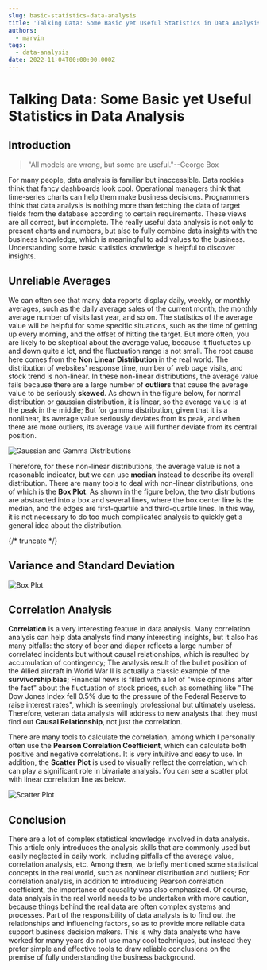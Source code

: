 ```yaml
---
slug: basic-statistics-data-analysis
title: 'Talking Data: Some Basic yet Useful Statistics in Data Analysis'
authors:
  - marvin
tags:
  - data-analysis
date: 2022-11-04T00:00:00.000Z
---
```




# Talking Data: Some Basic yet Useful Statistics in Data Analysis

## Introduction

> "All models are wrong, but some are useful."--George Box

For many people, data analysis is familiar but inaccessible. Data rookies think that fancy dashboards look cool. Operational managers think that time-series charts can help them make business decisions. Programmers think that data analysis is nothing more than fetching the data of target fields from the database according to certain requirements. These views are all correct, but incomplete. The really useful data analysis is not only to present charts and numbers, but also to fully combine data insights with the business knowledge, which is meaningful to add values to the business. Understanding some basic statistics knowledge is helpful to discover insights.

## Unreliable Averages

We can often see that many data reports display daily, weekly, or monthly averages, such as the daily average sales of the current month, the monthly average number of visits last year, and so on. The statistics of the average value will be helpful for some specific situations, such as the time of getting up every morning, and the offset of hitting the target. But more often, you are likely to be skeptical about the average value, because it fluctuates up and down quite a lot, and the fluctuation range is not small. The root cause here comes from the **Non Linear Distribution** in the real world. The distribution of websites' response time, number of web page visits, and stock trend is non-linear. In these non-linear distributions, the average value fails because there are a large number of **outliers** that cause the average value to be seriously **skewed**. As shown in the figure below, for normal distribution or gaussian distribution, it is linear, so the average value is at the peak in the middle; But for gamma distribution, given that it is a nonlinear, its average value seriously deviates from its peak, and when there are more outliers, its average value will further deviate from its central position.

![Gaussian and Gamma Distributions](https://tva1.sinaimg.cn/large/008vxvgGly1h7vitc7gvfj31d60ow40o.jpg)

Therefore, for these non-linear distributions, the average value is not a reasonable indicator, but we can use **median** instead to describe its overall distribution. There are many tools to deal with non-linear distributions, one of which is the **Box Plot**. As shown in the figure below, the two distributions are abstracted into a box and several lines, where the box center line is the median, and the edges are first-quartile and third-quartile lines. In this way, it is not necessary to do too much complicated analysis to quickly get a general idea about the distribution.

{/* truncate */}

## Variance and Standard Deviation

![Box Plot](https://tva1.sinaimg.cn/large/008vxvgGly1h7vj9t68rqj30wa0nymy2.jpg)

## Correlation Analysis

**Correlation** is a very interesting feature in data analysis. Many correlation analysis can help data analysts find many interesting insights, but it also has many pitfalls: the story of beer and diaper reflects a large number of correlated incidents but without causal relationships, which is resulted by accumulation of contingency; The analysis result of the bullet position of the Allied aircraft in World War II is actually a classic example of the **survivorship bias**; Financial news is filled with a lot of "wise opinions after the fact" about the fluctuation of stock prices, such as something like "The Dow Jones Index fell 0.5% due to the pressure of the Federal Reserve to raise interest rates", which is seemingly professional but ultimately useless. Therefore, veteran data analysts will address to new analysts that they must find out **Causal Relationship**, not just the correlation.

There are many tools to calculate the correlation, among which I personally often use the **Pearson Correlation Coefficient**, which can calculate both positive and negative correlations. It is very intuitive and easy to use. In addition, the **Scatter Plot** is used to visually reflect the correlation, which can play a significant role in bivariate analysis. You can see a scatter plot with linear correlation line as below.

![Scatter Plot](https://tva1.sinaimg.cn/large/008vxvgGly1h7vk6j5lozj30vm0ns75k.jpg)

## Conclusion

There are a lot of complex statistical knowledge involved in data analysis. This article only introduces the analysis skills that are commonly used but easily neglected in daily work, including pitfalls of the average value, correlation analysis, etc. Among them, we briefly mentioned some statistical concepts in the real world, such as nonlinear distribution and outliers; For correlation analysis, in addition to introducing Pearson correlation coefficient, the importance of causality was also emphasized. Of course, data analysis in the real world needs to be undertaken with more caution, because things behind the real data are often complex systems and processes. Part of the responsibility of data analysts is to find out the relationships and influencing factors, so as to provide more reliable data support business decision makers. This is why data analysts who have worked for many years do not use many cool techniques, but instead they prefer simple and effective tools to draw reliable conclusions on the premise of fully understanding the business background.

